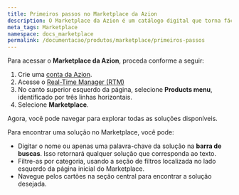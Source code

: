 ```yaml
---
title: Primeiros passos no Marketplace da Azion
description: O Marketplace da Azion é um catálogo digital que torna fácil encontrar, testar e implantar softwares que rodem no edge.
meta_tags: Marketplace
namespace: docs_marketplace
permalink: /documentacao/produtos/marketplace/primeiros-passos
---
```


Para acessar o **Marketplace da Azion**, proceda conforme a seguir:

1. Crie uma [conta da Azion](https://www.azion.com/pt-br/documentacao/produtos/gestao-de-contas/criar-conta/).
2. Acesse o [Real-Time Manager (RTM)](https://manager.azion.com/)
3. No canto superior esquerdo da página, selecione **Products menu**, identificado por três linhas horizontais.
4. Selecione **Marketplace**.


Agora, você pode navegar para explorar todas as soluções disponíveis.

Para encontrar uma solução no Marketplace, você pode:
- Digitar o nome ou apenas uma palavra-chave da solução na **barra de buscas**. Isso retornará qualquer solução que corresponda ao texto.
- Filtre-as por categoria, usando a seção de filtros localizada no lado esquerdo da página inicial do Marketplace.
- Navegue pelos cartões na seção central para encontrar a solução desejada.

